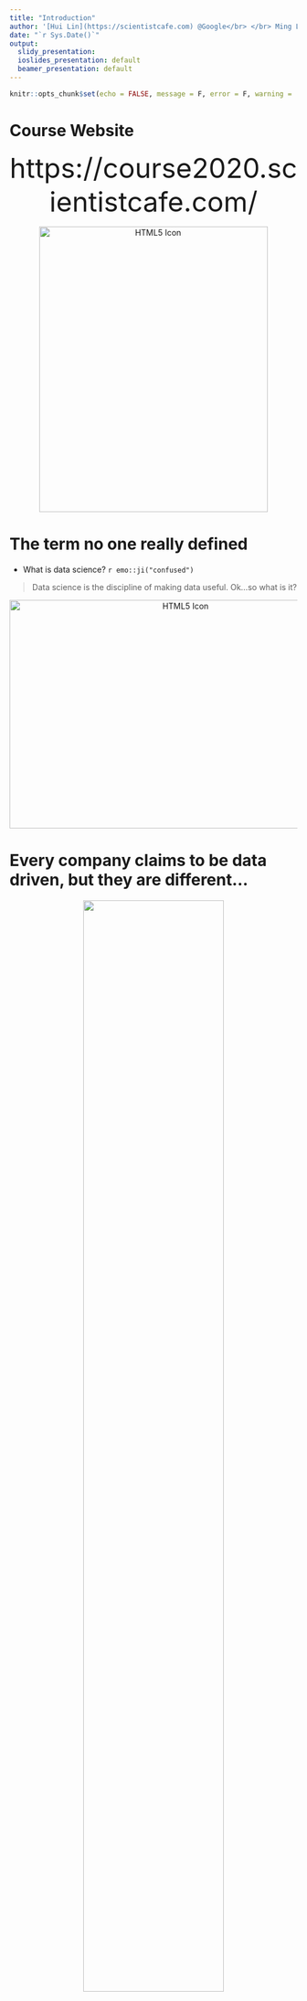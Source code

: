 ```yaml
---
title: "Introduction"
author: '[Hui Lin](https://scientistcafe.com) @Google</br> </br> Ming Li @Amazon'
date: "`r Sys.Date()`"
output:
  slidy_presentation:
  ioslides_presentation: default
  beamer_presentation: default
---
```


```r
knitr::opts_chunk$set(echo = FALSE, message = F, error = F, warning =  F)
```

# Course Website

<center>
<font size = "10">
https://course2020.scientistcafe.com/
</font>

<img src="https://media.giphy.com/media/Tjjr8OXolrue0evTMx/giphy.gif" alt="HTML5 Icon" style="width:400px; height:500px;">

</center>


# The term no one really defined

- What is data science? `r emo::ji("confused")`

> Data science is the discipline of making data useful.  Ok...so what is it? 

<center>
<img src="https://media.giphy.com/media/PkVHsFmmLeBfa/giphy.gif" alt="HTML5 Icon" style="width:600px;height:400px;">
</center>

# Every company claims to be data driven, but they are different...

<center>
![](images/company1.png){width=70%}
</center>

# Every company claims to be data driven, but they are different...

Excerpt from [How Airbnb Democratizes Data Science With Data University](https://medium.com/airbnb-engineering/how-airbnb-democratizes-data-science-with-data-university-3eccc71e073a): 

<center>
![](images/company2.png){width=50%}
</center>

# Three tracks of data science

- Engineering (infrastructure and production): the process of making everything else possible 

- Analysis: the process of turning raw information into insights in a fast way

- Modeling/Inference: the process of diving deeper into the data to discover the pattern we don't easily see


(It is a group work from https://github.com/brohrer/academic_advisory/blob/master/authors.md !)

# Engineering

(1) Data environment: data storage, Kafka platform, Hadoop and Spark cluster etc.

(2) Data management:  parsing the logs, web scraping, API queries, and interrogating data streams. 

(3) Production: integrate model and analysis into the production system

# Analysis

(1) Domain knowledge

(2) Exploratory analysis

(3) Story telling

# Modeling

**Problem to solve**:

- Prediction/classification: image recognition, machine translation, spam/not_spam

- Explanation: customer segmentation, feature prioritization

- Causal inference: vaccine effectiveness, policy change

`r emo::ji("key")` **Questions**

- Do we want to intervene? 

- Is the cost of an error too high?

- Does the problem have a simple objective?

# `r emo::ji("bulb")` Waffle Houses and Divorce Rate

- An example from [Statistical Rethinking](https://xcelab.net/rm/statistical-rethinking/)
- You can get the data [here](https://raw.githubusercontent.com/pymc-devs/resources/master/Rethinking/Data/WaffleDivorce.csv)

```r
library(dplyr)
library(rethinking)
data(WaffleDivorce)

d <- WaffleDivorce 
d = d %>% select(Location, WaffleHouses, South, MedianAgeMarriage, Marriage, Divorce) 
head(d)
```

# `r emo::ji("bulb")` Waffle Houses and Divorce Rate

```r
library(corrplot)
correlation = cor(d %>% select(-Location))
corrplot.mixed(correlation, order = "hclust", tl.pos = "lt", 
    upper = "ellipse")
```


# `r emo::ji("bulb")` Waffle Houses and Divorce Rate


```r
library(dagitty)
dag <- dagitty( "dag {
    South -> WaffleHouses
    South -> MedianAgeMarriage
    MedianAgeMarriage -> Divorce
    MedianAgeMarriage -> Marriage
    Marriage -> Divorce
}")
plot(graphLayout(dag))
```


# Modeling

![](images/bread.png){width=80%}

# General Process of Modeling/Analytics

![](http://scientistcafe.com/book/Figure/GeneralProcessEN.png){width=100%}

# Some confusions and more to come

- **Data infrastructure engineer**: _Go,Python, AWS/Google Cloud/Azure, logstash, Kafka, and Hadoop_
- **Data engineer**: _spark/scala, python, SQL, AWS/Google Cloud/Azure, Data modeling_
- **BI engineer**: _Tableau/looker/Mode etc, data visulization, SQL, Python_ 
- **Data analyst**: _SQL, basic statistics, data visualization_
- **Data scientist**: _R/Python, SQL, basic + applied statistics, data visualization, experimental design_
- **Research scientist**: _R/Python, advanced statistics + experimental design, ML, research background, publications, conference contributions, algorithms _
- **Applied scientist**: _Similar to research scientist, ML algorithm design, often with an expectation of basic software engineering skills_
- **Machine Learning Engineer**: _More advanced software engineering skillset, algorithms, machine learning algorithm design, system design_
- ...

# Three tracks of data science

<img src="images/tracks.PNG" alt="HTML5 Icon" style="width:950px;height:550px;">

# Three tracks of data science

<img src="images/tracks2.PNG" alt="HTML5 Icon" style="width:950px;height:550px;">

# Three tracks of data science

<img src="images/tracks3.PNG" alt="HTML5 Icon" style="width:950px;height:550px;">

# Types of Questions (Modeling/Analytics)

- Comparison: 
    - Are males more inclined to buy our products than females?
    - Are there any differences in customer satisfaction in different business districts?
    - Do soybean carrying a particular gene have higher oil content?

- Description:
    - Is the distribution of annual income normal?
    - Are there outliers?
    - What are the means of different customer segments?

- Clustering:
    - Which customers have similar product preference? 
    - Which printer performs similar pattern to the broken ones?
    - How many different themes are there in the corpus?

# Types of Questions (Modeling/Analytics)

- Classification:
    - Who is more likely to buy our product?
    - Is the borrower going to pay back?
    - Is it a spam?

- Regression:
    - What will be the temperature tomorrow?
    - What is the projected net income for the next season?
    - How much inventory should we have? 

# Data Science Types v.s Needs

<img src="images/ds_types.PNG" alt="HTML5 Icon" style="width:1000px;height:500px;">

# Data Flow

<img src="images/dbms.PNG" alt="HTML5 Icon" style="width:1000px;height:500px;">

# Data Science Roles

<center>
![](images/dsrole.png){width=70%}
</center>


